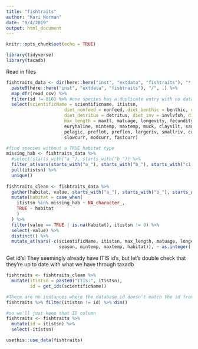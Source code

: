 ```yaml
---
title: "fishtraits"
author: "Kari Norman"
date: "9/4/2019"
output: html_document
---
```


```r
knitr::opts_chunk$set(echo = TRUE)
```

```r
library(tidyverse)
library(taxadb)
```

Read in files
```r
fishtraits_data <- dir(here::here("inst", "extdata", "fishtraits"), "*.csv") %>%
  paste0(here::here("inst", "extdata", "fishtraits"), "/", .) %>%
  map_dfr(read_csv) %>% 
  filter(id != 810) %>% #one species has a duplicate entry with no data for some reason
  select(scientificName = scientificname, itistsn,
                      diet_nonfeed = nonfeed, diet_benthic = benthic, diet_surwcol = surwcol, diet_algphyto = algphyto, diet_macvascu = macvascu, 
                      diet_detritus = detritus, diet_inv = invlvfsh, diet_fshcrcrb = fshcrcrb, diet_blood = blood, diet_eggs = eggs, diet_other = other, 
                      max_length = maxtl, matuage, longevity, fecundity, serial, season, starts_with("a_"), starts_with("b_"), starts_with("c1_"),
                      euryhaline, mintemp, maxtemp, muck, claysilt, sand, gravel, cobble, boulder, bedrock, vegetat, debrdetr, lwd,
                      pelagic, preflot, preflen, largeriv, smallriv, creek, sprgsubt, lacustrine, potanadr, lowland, upland, montane,
                      slowcurr, modcurr, fastcurr) 

#find species without a TRUE habitat type 
missing_hab <- fishtraits_data %>% 
  #select(starts_with("a_"), starts_with("b_")) %>%
  filter_at(vars(starts_with("a_"), starts_with("b_"), starts_with("c1_")),  ~ !. %in% TRUE) %>%
  pull(itistsn) %>%
  unique()
  
fishtraits_clean <- fishtraits_data %>%
  gather(habitat, value, starts_with("a_"), starts_with("b_"), starts_with("c1_")) %>%
  mutate(habitat = case_when(
    itistsn %in% missing_hab ~ NA_character_,
    TRUE ~ habitat
    )
  ) %>% 
  filter(value == TRUE | is.na(habitat), itistsn != 0) %>%
  select(-value) %>%
  distinct() %>%
  mutate_at(vars(-c(scientificName, itistsn, max_length, matuage, longevity, fecundity, 
                    season, mintemp, maxtemp, habitat)), ~ as.integer(.x))

```

Get id's! They seemingly already have ITIS id's, but let's double check that they're up to date with what we have through taxadb
```r
fishtraits <- fishtraits_clean %>%
  mutate(itistsn = paste0("ITIS:", itistsn), 
         id = get_ids(scientificName))

#There are no instances where the database id doesn't match the id from taxadb
fishtraits %>% filter(itistsn != id) %>% dim()

#so we'll just keep that ID column
fishtraits <- fishtraits %>%
  mutate(id = itistsn) %>%
  select(-itistsn)
```

```r
usethis::use_data(fishtraits)
```

